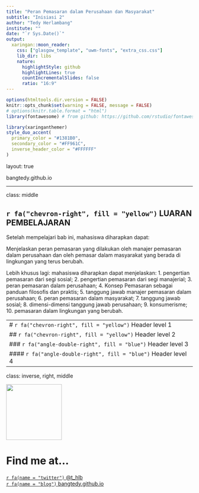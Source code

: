 ```yaml
---
title: "Peran Pemasaran dalam Perusahaan dan Masyarakat"
subtitle: "Inisiasi 2"
author: "Tedy Herlambang"
institute: ""
date: "`r Sys.Date()`"
output:
  xaringan::moon_reader:
    css: ["glasgow_template", "uwm-fonts", "extra_css.css"]
    lib_dir: libs
    nature:
      highlightStyle: github
      highlightLines: true
      countIncrementalSlides: false
      ratio: "16:9"
---
```


```r
options(htmltools.dir.version = FALSE)
knitr::opts_chunk$set(warning = FALSE, message = FALSE)
# options(knitr.table.format = "html")
library(fontawesome) # from github: https://github.com/rstudio/fontawesome
```

```r
library(xaringanthemer)
style_duo_accent(
  primary_color = "#1381B0",
  secondary_color = "#FF961C",
  inverse_header_color = "#FFFFFF"
)
```
layout: true
  
<div class="my-footer"><span>bangtedy.github.io</span></div>

<!-- this adds the link footer to all slides, depends on my-footer class in css-->

---

class: middle

##  `r fa("chevron-right", fill = "yellow")` LUARAN PEMBELAJARAN

Setelah mempelajari bab ini, mahasiswa diharapkan dapat:

Menjelaskan peran pemasaran yang dilakukan oleh manajer pemasaran dalam perusahaan
dan oleh pemasar dalam masyarakat yang berada di lingkungan yang terus
berubah.

Lebih khusus lagi: mahasiswa diharapkan dapat menjelaskan:
1. pengertian pemasaran dari segi sosial;
2. pengertian pemasaran dari segi manajerial;
3. peran pemasaran dalam perusahaan;
4. Konsep Pemasaran sebagai panduan filosofis dan praktis;
5. tanggung jawab manajer pemasaran dalam perusahaan;
6. peran pemasaran dalam masyarakat;
7. tanggung jawab sosial;
8. dimensi-dimensi tanggung jawab perusahaan;
9. konsumerisme;
10. pemasaran dalam lingkungan yang berubah.

---
# `r fa("chevron-right", fill = "yellow")` Header level 1
## `r fa("chevron-right", fill = "yellow")` Header level 2
### `r fa("angle-double-right", fill = "blue")` Header level 3
#### `r fa("angle-double-right", fill = "blue")` Header level 4
---

class: inverse, right, middle

<img class= "circle" src="https://github.com/bangtedy.png" width="150px"/>

# Find me at...

[`r fa(name = "twitter")` @t_hlb](http://twitter.com/t_hlb)  
[`r fa(name = "blog")` bangtedy.github.io](https://bangtedy.github.io)





